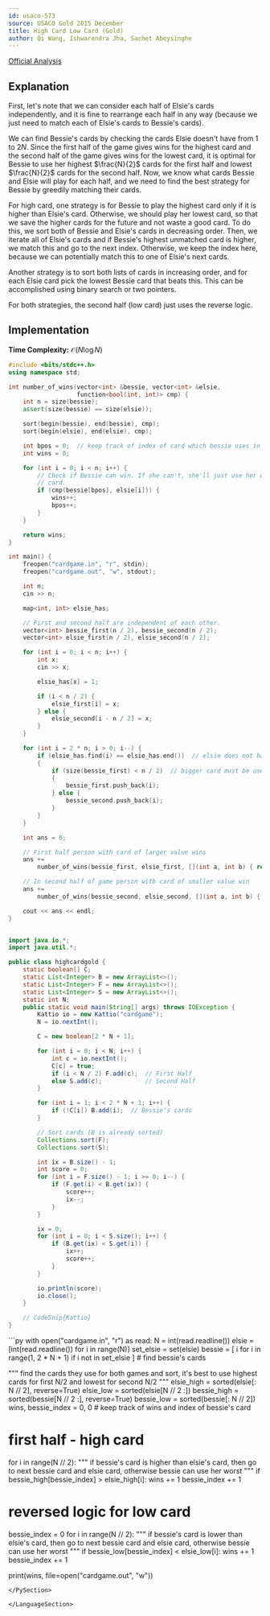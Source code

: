 ```yaml
---
id: usaco-573
source: USACO Gold 2015 December
title: High Card Low Card (Gold)
author: Qi Wang, Ishwarendra Jha, Sachet Abeysinghe
---
```


[Official Analysis](http://www.usaco.org/current/data/sol_cardgame_gold_dec15.html)

## Explanation

First, let's note that we can consider each half of Elsie's cards independently, and it is fine to rearrange each half in any way (because we just need to match each of Elsie's cards to Bessie's cards).

We can find Bessie's cards by checking the cards Elsie doesn't have from $1$ to $2N$. Since the first half of the game gives wins for the highest card and the second half of the game gives wins for the lowest card, it is optimal for Bessie to use her highest $\frac{N}{2}$ cards for the first half and lowest $\frac{N}{2}$ cards for the second half. Now, we know what cards Bessie and Elsie will play for each half, and we need to find the best strategy for Bessie by greedily matching their cards.

For high card, one strategy is for Bessie to play the highest card only if it is higher than Elsie's card. Otherwise, we should play her lowest card, so that we save the higher cards for the future and not waste a good card. To do this, we sort both of Bessie and Elsie's cards in decreasing order. Then, we iterate all of Elsie's cards and if Bessie's highest unmatched card is higher, we match this and go to the next index. Otherwise, we keep the index here, because we can potentially match this to one of Elsie's next cards.

Another strategy is to sort both lists of cards in increasing order, and for each Elsie card pick the lowest Bessie card that beats this. This can be accomplished using binary search or two pointers.

For both strategies, the second half (low card) just uses the reverse logic.

## Implementation

**Time Complexity:** $\mathcal{O}(N\log{N})$

<LanguageSection>

<CPPSection>

```cpp
#include <bits/stdc++.h>
using namespace std;

int number_of_wins(vector<int> &bessie, vector<int> &elsie,
                   function<bool(int, int)> cmp) {
	int n = size(bessie);
	assert(size(bessie) == size(elsie));

	sort(begin(bessie), end(bessie), cmp);
	sort(begin(elsie), end(elsie), cmp);

	int bpos = 0;  // keep track of index of card which bessie uses in current move
	int wins = 0;

	for (int i = 0; i < n; i++) {
		// Check if Bessie can win. If she can't, she'll just use her worst
		// card.
		if (cmp(bessie[bpos], elsie[i])) {
			wins++;
			bpos++;
		}
	}

	return wins;
}

int main() {
	freopen("cardgame.in", "r", stdin);
	freopen("cardgame.out", "w", stdout);

	int n;
	cin >> n;

	map<int, int> elsie_has;

	// First and second half are independent of each other.
	vector<int> bessie_first(n / 2), bessie_second(n / 2);
	vector<int> elsie_first(n / 2), elsie_second(n / 2);

	for (int i = 0; i < n; i++) {
		int x;
		cin >> x;

		elsie_has[x] = 1;

		if (i < n / 2) {
			elsie_first[i] = x;
		} else {
			elsie_second[i - n / 2] = x;
		}
	}

	for (int i = 2 * n; i > 0; i--) {
		if (elsie_has.find(i) == elsie_has.end())  // elsie does not have this card
		{
			if (size(bessie_first) < n / 2)  // bigger card must be used in first half
			{
				bessie_first.push_back(i);
			} else {
				bessie_second.push_back(i);
			}
		}
	}

	int ans = 0;

	// First half person with card of larger value wins
	ans +=
	    number_of_wins(bessie_first, elsie_first, [](int a, int b) { return a > b; });

	// In second half of game person with card of smaller value win
	ans +=
	    number_of_wins(bessie_second, elsie_second, [](int a, int b) { return a < b; });

	cout << ans << endl;
}
```

</CPPSection>

<JavaSection>

```java

import java.io.*;
import java.util.*;

public class highcardgold {
	static boolean[] C;
	static List<Integer> B = new ArrayList<>();
	static List<Integer> F = new ArrayList<>();
	static List<Integer> S = new ArrayList<>();
	static int N;
	public static void main(String[] args) throws IOException {
		Kattio io = new Kattio("cardgame");
		N = io.nextInt();

		C = new boolean[2 * N + 1];

		for (int i = 0; i < N; i++) {
			int c = io.nextInt();
			C[c] = true;
			if (i < N / 2) F.add(c);  // First Half
			else S.add(c);            // Second Half
		}

		for (int i = 1; i < 2 * N + 1; i++) {
			if (!C[i]) B.add(i);  // Bessie's cards
		}

		// Sort cards (B is already sorted)
		Collections.sort(F);
		Collections.sort(S);

		int ix = B.size() - 1;
		int score = 0;
		for (int i = F.size() - 1; i >= 0; i--) {
			if (F.get(i) < B.get(ix)) {
				score++;
				ix--;
			}
		}

		ix = 0;
		for (int i = 0; i < S.size(); i++) {
			if (B.get(ix) < S.get(i)) {
				ix++;
				score++;
			}
		}

		io.println(score);
		io.close();
	}

	// CodeSnip{Kattio}
}
```

</JavaSection>

<PySection>
```py
with open("cardgame.in", "r") as read:
	N = int(read.readline())
	elsie = [int(read.readline()) for i in range(N)]
	set_elsie = set(elsie)
	bessie = [
		i for i in range(1, 2 * N + 1) if i not in set_elsie
	]  # find bessie's cards

"""
find the cards they use for both games and sort, it's best to use highest cards for first N/2 and lowest for second N/2
"""
elsie_high = sorted(elsie[: N // 2], reverse=True)
elsie_low = sorted(elsie[N // 2 :])
bessie_high = sorted(bessie[N // 2 :], reverse=True)
bessie_low = sorted(bessie[: N // 2])
wins, bessie_index = 0, 0  # keep track of wins and index of bessie's card

# first half - high card
for i in range(N // 2):
	"""
	if bessie's card is higher than elsie's card, then go to next bessie card and elsie card, otherwise bessie can use her worst
	"""
	if bessie_high[bessie_index] > elsie_high[i]:
		wins += 1
		bessie_index += 1

# reversed logic for low card
bessie_index = 0
for i in range(N // 2):
	"""
	if bessie's card is lower than elsie's card, then go to next bessie card and elsie card, otherwise bessie can use her worst
	"""
	if bessie_low[bessie_index] < elsie_low[i]:
		wins += 1
		bessie_index += 1

print(wins, file=open("cardgame.out", "w"))
```
</PySection>

</LanguageSection>
